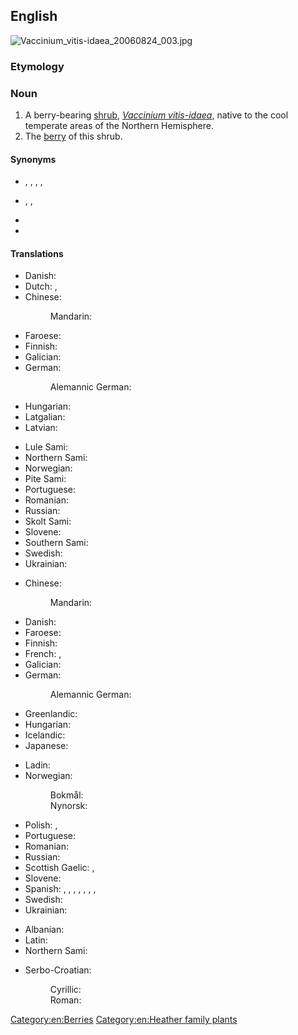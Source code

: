 ==English==
[[File:Vaccinium_vitis-idaea_20060824_003.jpg|thumb|right]]
{{wikipedia|vaccinium vitis-idaea}}
{{wikispecies|Vaccinium vitis-idaea}}

===Etymology===
{{rfe|lang=en}}

===Noun===
{{en-noun|lingonberries}}

# A berry-bearing [[shrub]], ''[[Vaccinium vitis-idaea]]'', native to the cool temperate areas of the Northern Hemisphere.
# The [[berry]] of this shrub.

====Synonyms====
* {{sense|shrub}} {{l|en|lowbush cranberry}}, {{l|en|mountain bilberry}}, {{l|en|cowberry}}, {{l|en|foxberry}}, {{l|en|partridgeberry}}
* {{sense|berry}} {{l|en|cowberry}}, {{l|en|foxberry}}, {{l|en|partridgeberry}}
{{checksense|en}}
* {{l|en|csejka berry}}
* {{l|en|red whortleberry}}

====Translations====
{{trans-top|shrub}}
* Danish: {{t|da|tyttebær|c}}
* Dutch: {{t|nl|rode bosbes|f}}, {{t+|nl|vossenbes|f}}
* Chinese:
*: Mandarin: {{t+|cmn|越橘|tr=yuèjú}}
* Faroese: {{t|fo|vínbláber|n}}
* Finnish: {{t+|fi|puolukka}}
* Galician: {{t+|gl|arandeira vermella|f}}
* German: {{t+|de|Preiselbeere|f}}
*: Alemannic German: {{t|gsw|Grübli}}
* Hungarian: {{t|hu|vörös áfonya}}
* Latgalian: {{t|ltg|bryukline|f}}
* Latvian: {{t+|lv|brūklene|f}}
{{trans-mid}}
* Lule Sami: {{t|smj|jågŋå}}
* Northern Sami: {{t|se|jokŋa}}
* Norwegian: {{t|no|tyttebærlyng|m}}
* Pite Sami: {{t|sje|jågŋå}}
* Portuguese: {{t|pt|arando-vermelho|m}}
* Romanian: {{t+|ro|merișor|m}}
* Russian: {{t+|ru|брусни́ка|f}}
* Skolt Sami: {{t|sms|joŋŋ}}
* Slovene: {{t+|sl|brusnica|f}}
* Southern Sami: {{t|sma|joknge}}
* Swedish: {{t+|sv|lingon|n}}
* Ukrainian: {{t+|uk|брусни́ця|f}}
{{trans-bottom}}

{{trans-top|berry}}
* Chinese:
*: Mandarin: {{t+|cmn|越橘|tr=yuèjú}}
* Danish: {{t|da|tyttebær|n}}
* Faroese: {{t|fo|vínbláber|n}}
* Finnish: {{t+|fi|puolukka}}
* French: {{t+|fr|airelle rouge|m}}, {{t|fr|airelle vigne d'Ida|f}}
* Galician: {{t+|gl|arando vermello|m}}
* German: {{t+|de|Preiselbeere|f}}
*: Alemannic German: {{t|gsw|Grübli|n}}
* Greenlandic: {{t|kl|kimmernaq}}
* Hungarian: {{t|hu|vörös áfonya}}
* Icelandic: {{t|is|týtuber|n}}
* Japanese: {{t|ja|苔桃|tr=[[コケモモ]], kokemomo}}
{{trans-mid}}
* Ladin: {{t|lld|granëta|f}}
* Norwegian:
*: Bokmål: {{t+|no|tyttebær|n}}
*: Nynorsk: {{t+|nn|tytebær|n}}
* Polish: {{t+|pl|borówka brusznica|f}}, {{t|pl|borówka czerwona|f}}
* Portuguese: {{t|pt|arando-vermelho|m}}
* Romanian: {{t+|ro|merișor|n}}
* Russian: {{t+|ru|брусни́ка|f}}
* Scottish Gaelic: {{t|gd|dearc-fhraoich|f}}, {{t|gd|dearcag-fhraoich|f}}
* Slovene: {{t+|sl|brusnica|f}}
* Spanish: {{t|es|lingonberry|f}}, {{t|es|cowberry|f}}, {{t|es|lingonberi|f}}, {{t|es|cauberi|f}}, {{t|es|arándano silvestre|m}}, {{t|es|arándano ártico|m}}, {{t|es|foxberry|f}}, {{t|es|foxberi|f}}
* Swedish: {{t+|sv|lingon|n}}
* Ukrainian: {{t+|uk|брусни́ця|f}}
{{trans-bottom}}

{{checktrans-top}}
* Albanian: {{t+check|sq|belush|m}}
* Latin: {{t-check|la|vaccinium|n}}
* Northern Sami: {{t-check|se|jokŋa}}
{{trans-mid}}
* Serbo-Croatian:
*: Cyrillic: {{t-check|sh|бру̀сница|f}}
*: Roman: {{t+check|sh|brùsnica|f}}
{{trans-bottom}}

[[Category:en:Berries]]
[[Category:en:Heather family plants]]